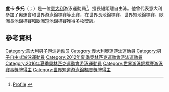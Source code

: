 '''盧卡·多托'''（{{lang-it|Luca Dotto}}；{{bd|1990年|4月18日||}}）是一位[[意大利|意大利]]游泳運動員<ref>[http://www.federnuoto.it/pdf/azzurrinuoto/dotto.pdf Profile] {{webarchive|url=https://web.archive.org/web/20110928042759/http://www.federnuoto.it/pdf/azzurrinuoto/dotto.pdf |date=2011-09-28 }}</ref>，擅長短距離自由泳。他曾代表意大利參加了奧運會和世界游泳錦標賽等比賽，在世界長池錦標賽、世界短池錦標賽、歐洲長池錦標賽和歐洲短池錦標賽獲得多枚獎牌。

==參考資料==
{{Reflist}}

{{DEFAULTSORT:Dotto, Luca}}
[[Category:意大利男子游泳运动员|Category:意大利男子游泳运动员]]
[[Category:義大利奧運游泳運動員|Category:義大利奧運游泳運動員]]
[[Category:男子自由式游泳運動員|Category:男子自由式游泳運動員]]
[[Category:2012年夏季奧林匹克運動會游泳運動員|Category:2012年夏季奧林匹克運動會游泳運動員]]
[[Category:2016年夏季奧林匹克運動會游泳運動員|Category:2016年夏季奧林匹克運動會游泳運動員]]
[[Category:世界游泳錦標賽游泳賽事獎牌得主|Category:世界游泳錦標賽游泳賽事獎牌得主]]
[[Category:世界短道游泳錦標賽獎牌得主|Category:世界短道游泳錦標賽獎牌得主]]